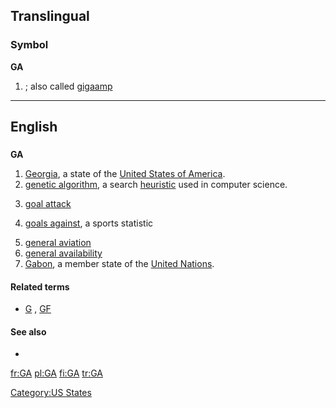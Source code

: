 {{also|Appendix:Variations of "ga"}}
==Translingual==

===Symbol===
'''GA'''

# {{SI-unit-abb|giga|ampere|[[electrical current]]}} ; also called [[gigaamp]]

----

==English==

==={{abbreviation}}===
'''GA'''

# [[Georgia]], a state of the [[United States of America]].
# [[genetic algorithm]], a search [[heuristic]] used in computer science.
# {{netball}} [[goal attack]]
# {{sports}} [[goals against]], a sports statistic
# [[general aviation]]
# [[general availability]]
# [[Gabon]], a member state of the [[United Nations]].

====Related terms====
* {{sense|sports}} [[G]] , [[GF]]

====See also====
* {{pedia|Genetic algorithm}}

[[Category:US States]]

[[fr:GA]]
[[pl:GA]]
[[fi:GA]]
[[tr:GA]]